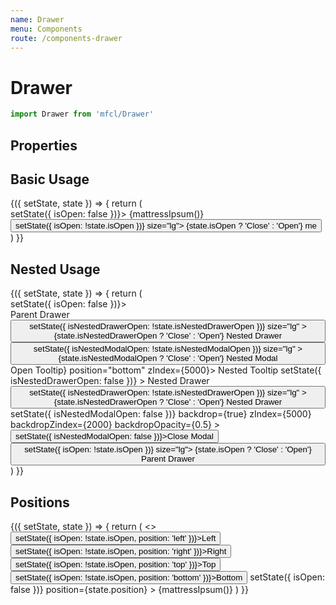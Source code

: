 ```yaml
---
name: Drawer
menu: Components
route: /components-drawer
---
```



# Drawer

```javascript
import Drawer from 'mfcl/Drawer'
```

## Properties

<Props of={Drawer} />

## Basic Usage

<Playground>
  <Component initialState={{ isOpen: false }}>
    {({ setState, state }) => {
      return (
        <div>
          <Drawer header="Basic Drawer" isOpen={state.isOpen} onClose={(isOpen) => setState({ isOpen: false })}>
            {mattressIpsum()}
          </Drawer>
          <Button btnType="primary" onClick={() => setState({ isOpen: !state.isOpen })} size="lg">
            {state.isOpen ? 'Close' : 'Open'} me
          </Button>
        </div>
      )
    }}
  </Component>
</Playground>

## Nested Usage

<Playground>
  <Component initialState={{ isOpen: false, isNestedDrawerOpen: false, isNestedModalOpen: false }}>
    {({ setState, state }) => {
      return (
        <div>
          <Drawer header="Parent Drawer" isOpen={state.isOpen} onClose={(isOpen) => setState({ isOpen: false })}>
            <div>
              Parent Drawer
              <Row>
                <Button
                  btnType="link"
                  onClick={() => setState({ isNestedDrawerOpen: !state.isNestedDrawerOpen })}
                  size="lg"
                >
                  {state.isNestedDrawerOpen ? 'Close' : 'Open'} Nested Drawer
                </Button>
              </Row>
              <Row>
                <Button
                  btnType="link"
                  onClick={() => setState({ isNestedModalOpen: !state.isNestedModalOpen })}
                  size="lg"
                >
                  {state.isNestedModalOpen ? 'Close' : 'Open'} Nested Modal
                </Button>
              </Row>
              <Row>
                <Tooltip trigger={<Button>Open Tooltip</Button>} position="bottom" zIndex={5000}>
                  Nested Tooltip
                </Tooltip>
              </Row>
              <Drawer
                header="Nested Drawer"
                isOpen={state.isNestedDrawerOpen}
                onClose={(isNestedDrawerOpen) => setState({ isNestedDrawerOpen: false })}
              >
                Nested Drawer
                <Button
                  btnType="tertiary"
                  onClick={() => setState({ isNestedDrawerOpen: !state.isNestedDrawerOpen })}
                  size="lg"
                >
                  {state.isNestedDrawerOpen ? 'Close' : 'Open'} Nested Drawer
                </Button>
              </Drawer>
              <Modal
                header="Nested Modal"
                isOpen={state.isNestedModalOpen}
                onClose={(isNestedModalOpen) => setState({ isNestedModalOpen: false })}
                backdrop={true}
                zIndex={5000}
                backdropZindex={2000}
                backdropOpacity={0.5}
              >
                <Button onClick={() => setState({ isNestedModalOpen: false })}>Close Modal</Button>
              </Modal>
            </div>
          </Drawer>
          <Button btnType="primary" onClick={() => setState({ isOpen: !state.isOpen })} size="lg">
            {state.isOpen ? 'Close' : 'Open'} Parent Drawer
          </Button>
        </div>
      )
    }}
  </Component>
</Playground>

## Positions

<Playground>
  <Component initialState={{ isOpen: false, position: 'left' }}>
    {({ setState, state }) => {
      return (
        <>
          <Row>
            <Button onClick={() => setState({ isOpen: !state.isOpen, position: 'left' })}>Left</Button>
            <Button onClick={() => setState({ isOpen: !state.isOpen, position: 'right' })}>Right</Button>
            <Button onClick={() => setState({ isOpen: !state.isOpen, position: 'top' })}>Top</Button>
            <Button onClick={() => setState({ isOpen: !state.isOpen, position: 'bottom' })}>Bottom</Button>
          </Row>
          <Drawer
            header={`${state.position} drawer`}
            isOpen={state.isOpen}
            onClose={(isOpen) => setState({ isOpen: false })}
            position={state.position}
          >
            {mattressIpsum()}
          </Drawer>
        </>
      )
    }}
  </Component>
</Playground>
